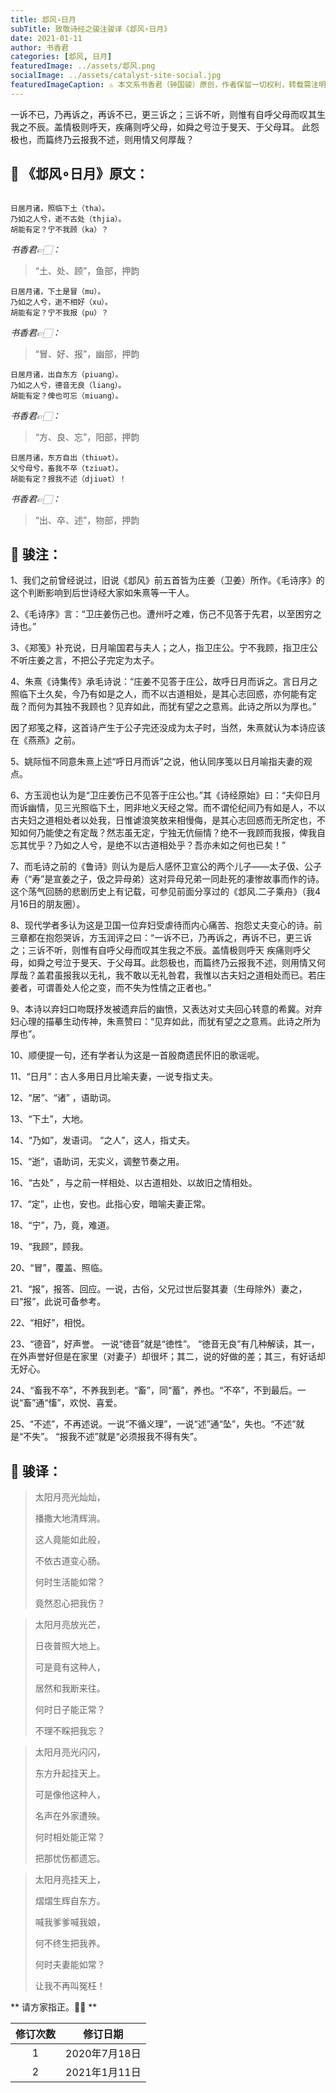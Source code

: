 ```yaml
---
title: 邶风∘日月
subTitle: 致敬诗经之骏注骏译《邶风∘日月》 
date: 2021-01-11 
author: 书香君
categories: [邶风, 日月]
featuredImage: ../assets/邶风.png
socialImage: ../assets/catalyst-site-social.jpg
featuredImageCaption: ⚠️️ 本文系书香君（钟国骏）原创，作者保留一切权利，转载需注明出处。
---
```


一诉不已，乃再诉之，再诉不已，更三诉之；三诉不听，则惟有自呼父母而叹其生我之不辰。盖情极则呼天，疾痛则呼父母，如舜之号泣于旻天、于父母耳。
此怨极也，而篇终乃云报我不述，则用情又何厚哉？

## 🌼 《邶风∘日月》原文：
```

日居月诸，照临下土（tha）。
乃如之人兮，逝不古处（thjia）。
胡能有定？宁不我顾（ka）？

```
*书香君👉🏻：* 

> “土、处、顾”，鱼部，押韵

```
日居月诸，下土是冒（mu）。
乃如之人兮，逝不相好（xu）。
胡能有定？宁不我报（pu）？

```
*书香君👉🏻：* 

> “冒、好、报”，幽部，押韵

```
日居月诸，出自东方（piuang）。
乃如之人兮，德音无良（liang）。
胡能有定？俾也可忘（miuang）。

```
*书香君👉🏻：* 

> “方、良、忘”，阳部，押韵

```
日居月诸，东方自出（thiuət）。
父兮母兮，畜我不卒（tziuət）。
胡能有定？报我不述（djiuət）！

```
*书香君👉🏻：* 

> “出、卒、述”，物部，押韵

## 🍁️ 骏注：

1、我们之前曾经说过，旧说《邶风》前五首皆为庄姜（卫姜）所作。《毛诗序》的这个判断影响到后世诗经大家如朱熹等一干人。

2、《毛诗序》言：“卫庄姜伤己也。遭州吁之难，伤己不见答于先君，以至困穷之诗也。”

3、《郑笺》补充说，日月喻国君与夫人；之人，指卫庄公。宁不我顾，指卫庄公不听庄姜之言，不把公子完定为太子。

4、朱熹《诗集传》承毛诗说：“庄姜不见答于庄公，故呼日月而诉之。言日月之照临下土久矣，今乃有如是之人，而不以古道相处，是其心志回惑，亦何能有定哉？而何为其独不我顾也？见弃如此，而犹有望之之意焉。此诗之所以为厚也。”

因了郑笺之释，这首诗产生于公子完还没成为太子时，当然，朱熹就认为本诗应该在《燕燕》之前。

5、姚际恒不同意朱熹上述“呼日月而诉”之说，他认同序笺以日月喻指夫妻的观点。

6、方玉润也认为是“卫庄姜伤己不见答于庄公也。”其《诗经原始》曰：“夫仰日月而诉幽情，见三光照临下土，罔非地义天经之常。而不谓伦纪间乃有如是人，不以古夫妇之道相处者以处我，日惟谑浪笑敖来相慢侮，是其心志回惑而无所定也，不知如何乃能使之有定哉？然志虽无定，宁独无伉俪情？绝不一我顾而我报，俾我自忘其忧乎？乃如之人兮，是绝不以古道相处乎？吾亦未如之何也已矣！”

7、而毛诗之前的《鲁诗》则认为是后人感怀卫宣公的两个儿子——太子伋、公子寿（“寿”是宣姜之子，伋之异母弟）这对异母兄弟一同赴死的凄惨故事而作的诗。这个荡气回肠的悲剧历史上有记载，可参见前面分享过的《邶风.二子乘舟》（我4月16日的朋友圈）。

8、现代学者多认为这是卫国一位弃妇受虐待而内心痛苦、抱怨丈夫变心的诗。前三章都在抱怨哭诉，方玉润评之曰：“一诉不已，乃再诉之，再诉不已，更三诉之；三诉不听，则惟有自呼父母而叹其生我之不辰。盖情极则呼天 疾痛则呼父母，如舜之号泣于旻天、于父母耳。此怨极也，而篇终乃云报我不述，则用情又何厚哉？盖君虽报我以无礼，我不敢以无礼咎君，我惟以古夫妇之道相处而已。若庄姜者，可谓善处人伦之变，而不失为性情之正者也。”

9、本诗以弃妇口吻既抒发被遗弃后的幽愤，又表达对丈夫回心转意的希冀。对弃妇心理的描摹生动传神，朱熹赞曰：“见弃如此，而犹有望之之意焉。此诗之所为厚也”。

10、顺便提一句，还有学者认为这是一首殷商遗民怀旧的歌谣呢。

11、“日月”：古人多用日月比喻夫妻，一说专指丈夫。

12、“居”、“诸” ，语助词。

13、“下土”，大地。

14、“乃如”，发语词。
“之人”，这人，指丈夫。

15、“逝”，语助词，无实义，调整节奏之用。

16、“古处” ，与之前一样相处、以古道相处、以故旧之情相处。

17、“定”，止也，安也。此指心安，暗喻夫妻正常。

18、“宁”，乃，竟，难道。

19、“我顾”，顾我。

20、“冒”，覆盖、照临。

21、“报”，报答、回应。一说，古俗，父兄过世后娶其妻（生母除外）妻之，曰“报”，此说可备参考。

22、“相好”，相悦。

23、“德音”，好声誉。
一说“徳音”就是“徳性”。
“徳音无良”有几种解读，其一，在外声誉好但是在家里（对妻子）却很坏；其二，说的好做的差；其三，有好话却无好心。

24、“畜我不卒”，不养我到老。“畜”，同“蓄”，养也。“不卒”，不到最后。一说“畜”通“慉”，欢悦、喜爱。

25、“不述”，不再述说。一说“不循义理”，一说“述”通“坠”，失也。“不述”就是“不失”。
“报我不述”就是“必须报我不得有失”。

## 🍁️ 骏译：

> 太阳月亮光灿灿，
> 
> 播撒大地清辉淌。
> 
> 这人竟能如此般，
> 
> 不依古道变心肠。
> 
> 何时生活能如常？
> 
> 竟然忍心把我伤？

> 太阳月亮放光芒，
> 
> 日夜普照大地上。
> 
> 可是竟有这种人，
> 
> 居然和我断来往。
> 
> 何时日子能正常？
> 
> 不理不睬把我忘？

> 太阳月亮光闪闪，
> 
> 东方升起挂天上。
> 
> 可是像他这种人，
> 
> 名声在外家遭殃。
> 
> 何时相处能正常？
> 
> 把那忧伤都遗忘。

> 太阳月亮挂天上，
> 
> 熠熠生辉自东方。
> 
> 喊我爹爹喊我娘，
> 
> 何不终生把我养。
> 
> 何时夫妻能如常？
> 
> 让我不再叫冤枉！

** 请方家指正。🙏🏻 **

| 修订次数      | 修订日期 | 
|   :----: |    :----:   | 
| 1    | 2020年7月18日       | 
| 2    | 2021年1月11日       | 
